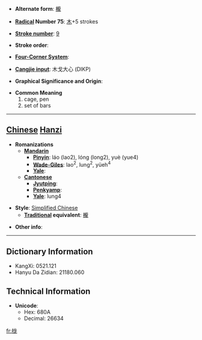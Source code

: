 * '''Alternate form''': [[櫳]]

* '''[[Wiktionary:Chinese radical index| Radical]] Number 75''': [[Wiktionary:Chinese radical index 木|木]]+5 strokes

* '''[[Wiktionary:Chinese total strokes index|Stroke number]]''': [[Wiktionary:Chinese total strokes index 9|9]]

* '''Stroke order''': 

* '''[[Wiktionary:Chinese four corner index|Four-Corner System]]''': 

* '''[[Wiktionary:Chinese Cangjie index|Cangjie input]]''': 木戈大心 (DIKP)

* '''Graphical Significance and Origin''': 

* '''Common Meaning'''
*#cage, pen
*# set of bars


----

== [[Chinese]] [[Hanzi]] ==

* '''Romanizations'''
** '''[[Mandarin]]'''
*** '''[[Pinyin]]''': láo (lao2), lóng (long2), yuè (yue4)
*** '''[[Wade-Giles]]''': lao<sup>2</sup>, lung<sup>2</sup>, yüeh<sup>4</sup>
*** '''[[Yale]]''': 
** '''[[Cantonese]]'''
*** '''[[Jyutping]]''':
*** '''[[Penkyamp]]''': 
*** '''[[Yale]]''': lung4

* '''Style''': [[Simplified Chinese]] 
** '''[[Traditional Chinese|Traditional]] equivalent''': [[櫳]]

* '''Other info''': 

----

== Dictionary Information ==

* KangXi: 0521.121
* Hanyu Da Zidian: 21180.060

== Technical Information ==

* '''Unicode''':
** Hex: 680A
** Decimal: 26634

[[fr:栊]]